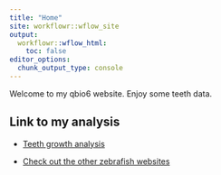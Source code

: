 ---
title: "Home"
site: workflowr::wflow_site
output:
  workflowr::wflow_html:
    toc: false
editor_options:
  chunk_output_type: console
---

Welcome to my qbio6 website. Enjoy some teeth data.


## Link to my analysis

* [Teeth growth analysis](teeth.html)

* [Check out the other zebrafish websites](https://kyleghaby-uchicago.github.io/myproject/)
